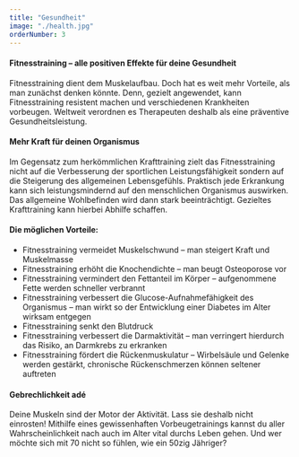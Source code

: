 ```yaml
---
title: "Gesundheit"
image: "./health.jpg"
orderNumber: 3
---
```


#### Fitnesstraining – alle positiven Effekte für deine Gesundheit

Fitnesstraining dient dem Muskelaufbau. Doch hat es weit mehr Vorteile, als man zunächst
denken könnte. Denn, gezielt angewendet, kann Fitnesstraining resistent machen und
verschiedenen Krankheiten vorbeugen. Weltweit verordnen es Therapeuten deshalb als eine
präventive Gesundheitsleistung.

#### Mehr Kraft für deinen Organismus

Im Gegensatz zum herkömmlichen Krafttraining zielt das Fitnesstraining nicht auf die
Verbesserung der sportlichen Leistungsfähigkeit sondern auf die Steigerung des allgemeinen
Lebensgefühls. Praktisch jede Erkrankung kann sich leistungsmindernd auf den menschlichen
Organismus auswirken. Das allgemeine Wohlbefinden wird dann stark beeinträchtigt. Gezieltes
Krafttraining kann hierbei Abhilfe schaffen.

#### Die möglichen Vorteile:

- Fitnesstraining vermeidet Muskelschwund – man steigert Kraft und Muskelmasse
- Fitnesstraining erhöht die Knochendichte – man beugt Osteoporose vor
- Fitnesstraining vermindert den Fettanteil im Körper – aufgenommene Fette werden schneller verbrannt
- Fitnesstraining verbessert die Glucose-Aufnahmefähigkeit des Organismus – man wirkt so der Entwicklung einer Diabetes im Alter wirksam entgegen
- Fitnesstraining senkt den Blutdruck
- Fitnesstraining verbessert die Darmaktivität – man verringert hierdurch das Risiko, an Darmkrebs zu erkranken
- Fitnesstraining fördert die Rückenmuskulatur – Wirbelsäule und Gelenke werden gestärkt, chronische Rückenschmerzen können seltener auftreten

#### Gebrechlichkeit adé

Deine Muskeln sind der Motor der Aktivität. Lass sie deshalb nicht einrosten! Mithilfe eines
gewissenhaften Vorbeugetrainings kannst du aller Wahrscheinlichkeit nach auch im Alter vital
durchs Leben gehen. Und wer möchte sich mit 70 nicht so fühlen, wie ein 50zig Jähriger?
